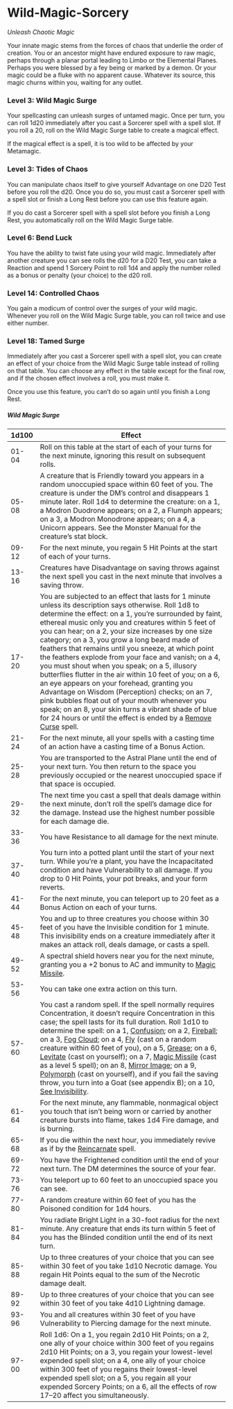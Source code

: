 # Wild-Magic-Sorcery

_Unleash Chaotic Magic_

Your innate magic stems from the forces of chaos that underlie the order of creation. You or an ancestor might have endured exposure to raw magic, perhaps through a planar portal leading to Limbo or the Elemental Planes. Perhaps you were blessed by a fey being or marked by a demon. Or your magic could be a fluke with no apparent cause. Whatever its source, this magic churns within you, waiting for any outlet.

### Level 3: Wild Magic Surge

Your spellcasting can unleash surges of untamed magic. Once per turn, you can roll 1d20 immediately after you cast a Sorcerer spell with a spell slot. If you roll a 20, roll on the Wild Magic Surge table to create a magical effect.

If the magical effect is a spell, it is too wild to be affected by your Metamagic.

### Level 3: Tides of Chaos

You can manipulate chaos itself to give yourself Advantage on one D20 Test before you roll the d20. Once you do so, you must cast a Sorcerer spell with a spell slot or finish a Long Rest before you can use this feature again.

If you do cast a Sorcerer spell with a spell slot before you finish a Long Rest, you automatically roll on the Wild Magic Surge table.

### Level 6: Bend Luck

You have the ability to twist fate using your wild magic. Immediately after another creature you can see rolls the d20 for a D20 Test, you can take a Reaction and spend 1 Sorcery Point to roll 1d4 and apply the number rolled as a bonus or penalty (your choice) to the d20 roll.

### Level 14: Controlled Chaos

You gain a modicum of control over the surges of your wild magic. Whenever you roll on the Wild Magic Surge table, you can roll twice and use either number.

### Level 18: Tamed Surge

Immediately after you cast a Sorcerer spell with a spell slot, you can create an effect of your choice from the Wild Magic Surge table instead of rolling on that table. You can choose any effect in the table except for the final row, and if the chosen effect involves a roll, you must make it.

Once you use this feature, you can’t do so again until you finish a Long Rest.

##### Wild Magic Surge

| 1d100 | Effect |
| --- | --- |
| 01-04 | Roll on this table at the start of each of your turns for the next minute, ignoring this result on subsequent rolls. |
| 05-08 | A creature that is Friendly toward you appears in a random unoccupied space within 60 feet of you. The creature is under the DM’s control and disappears 1 minute later. Roll 1d4 to determine the creature: on a 1, a Modron Duodrone appears; on a 2, a Flumph appears; on a 3, a Modron Monodrone appears; on a 4, a Unicorn appears. See the Monster Manual for the creature’s stat block. |
| 09-12 | For the next minute, you regain 5 Hit Points at the start of each of your turns. |
| 13-16 | Creatures have Disadvantage on saving throws against the next spell you cast in the next minute that involves a saving throw. |
| 17-20 | You are subjected to an effect that lasts for 1 minute unless its description says otherwise. Roll 1d8 to determine the effect: on a 1, you’re surrounded by faint, ethereal music only you and creatures within 5 feet of you can hear; on a 2, your size increases by one size category; on a 3, you grow a long beard made of feathers that remains until you sneeze, at which point the feathers explode from your face and vanish; on a 4, you must shout when you speak; on a 5, illusory butterflies flutter in the air within 10 feet of you; on a 6, an eye appears on your forehead, granting you Advantage on Wisdom (Perception) checks; on an 7, pink bubbles float out of your mouth whenever you speak; on an 8, your skin turns a vibrant shade of blue for 24 hours or until the effect is ended by a [Remove Curse](http://dnd2024.wikidot.com/spell:remove-curse) spell. |
| 21-24 | For the next minute, all your spells with a casting time of an action have a casting time of a Bonus Action. |
| 25-28 | You are transported to the Astral Plane until the end of your next turn. You then return to the space you previously occupied or the nearest unoccupied space if that space is occupied. |
| 29-32 | The next time you cast a spell that deals damage within the next minute, don’t roll the spell’s damage dice for the damage. Instead use the highest number possible for each damage die. |
| 33-36 | You have Resistance to all damage for the next minute. |
| 37-40 | You turn into a potted plant until the start of your next turn. While you’re a plant, you have the Incapacitated condition and have Vulnerability to all damage. If you drop to 0 Hit Points, your pot breaks, and your form reverts. |
| 41-44 | For the next minute, you can teleport up to 20 feet as a Bonus Action on each of your turns. |
| 45-48 | You and up to three creatures you choose within 30 feet of you have the Invisible condition for 1 minute. This invisibility ends on a creature immediately after it makes an attack roll, deals damage, or casts a spell. |
| 49-52 | A spectral shield hovers near you for the next minute, granting you a +2 bonus to AC and immunity to [Magic Missile](http://dnd2024.wikidot.com/spell:magic-missile). |
| 53-56 | You can take one extra action on this turn. |
| 57-60 | You cast a random spell. If the spell normally requires Concentration, it doesn’t require Concentration in this case; the spell lasts for its full duration. Roll 1d10 to determine the spell: on a 1, [Confusion](http://dnd2024.wikidot.com/spell:confusion); on a 2, [Fireball](http://dnd2024.wikidot.com/spell:fireball); on a 3, [Fog Cloud](http://dnd2024.wikidot.com/spell:fog-cloud); on a 4, [Fly](http://dnd2024.wikidot.com/spell:fly) (cast on a random creature within 60 feet of you), on a 5, [Grease](http://dnd2024.wikidot.com/spell:grease); on a 6, [Levitate](http://dnd2024.wikidot.com/spell:levitate) (cast on yourself); on a 7, [Magic Missile](http://dnd2024.wikidot.com/spell:magic-missile) (cast as a level 5 spell); on an 8, [Mirror Image](http://dnd2024.wikidot.com/spell:mirror-image); on a 9, [Polymorph](http://dnd2024.wikidot.com/spell:polymorph) (cast on yourself), and if you fail the saving throw, you turn into a Goat (see appendix B); on a 10, [See Invisibility](http://dnd2024.wikidot.com/spell:see-invisibility). |
| 61-64 | For the next minute, any flammable, nonmagical object you touch that isn’t being worn or carried by another creature bursts into flame, takes 1d4 Fire damage, and is burning. |
| 65-68 | If you die within the next hour, you immediately revive as if by the [Reincarnate](http://dnd2024.wikidot.com/spell:reincarnate) spell. |
| 69-72 | You have the Frightened condition until the end of your next turn. The DM determines the source of your fear. |
| 73-76 | You teleport up to 60 feet to an unoccupied space you can see. |
| 77-80 | A random creature within 60 feet of you has the Poisoned condition for 1d4 hours. |
| 81-84 | You radiate Bright Light in a 30-foot radius for the next minute. Any creature that ends its turn within 5 feet of you has the Blinded condition until the end of its next turn. |
| 85-88 | Up to three creatures of your choice that you can see within 30 feet of you take 1d10 Necrotic damage. You regain Hit Points equal to the sum of the Necrotic damage dealt. |
| 89-92 | Up to three creatures of your choice that you can see within 30 feet of you take 4d10 Lightning damage. |
| 93-96 | You and all creatures within 30 feet of you have Vulnerability to Piercing damage for the next minute. |
| 97-00 | Roll 1d6: On a 1, you regain 2d10 Hit Points; on a 2, one ally of your choice within 300 feet of you regains 2d10 Hit Points; on a 3, you regain your lowest-level expended spell slot; on a 4, one ally of your choice within 300 feet of you regains their lowest-level expended spell slot; on a 5, you regain all your expended Sorcery Points; on a 6, all the effects of row 17–20 affect you simultaneously. |